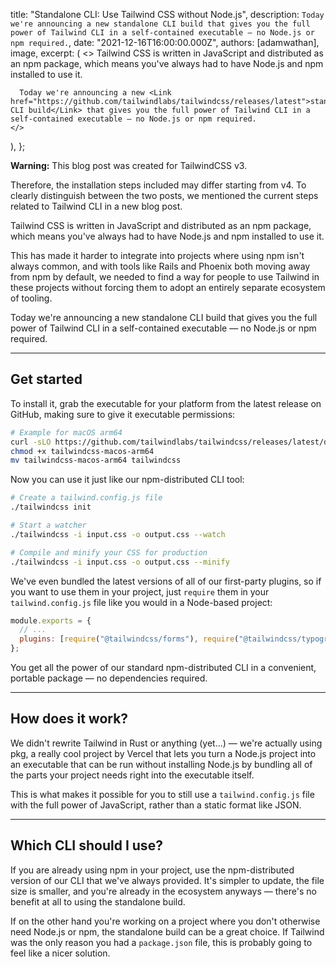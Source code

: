 

  title: "Standalone CLI: Use Tailwind CSS without Node.js",
  description: `Today we're announcing a new standalone CLI build that gives you the full power of Tailwind CLI in a self-contained executable — no Node.js or npm required.`,
  date: "2021-12-16T16:00:00.000Z",
  authors: [adamwathan],
  image,
  excerpt: (
    <>
      Tailwind CSS is written in JavaScript and distributed as an npm package, which means you've always had to have Node.js and npm installed to use it.

      Today we're announcing a new <Link href="https://github.com/tailwindlabs/tailwindcss/releases/latest">standalone CLI build</Link> that gives you the full power of Tailwind CLI in a self-contained executable — no Node.js or npm required.
    </>

),
};

<div className="bg-yellow-100 border-l-4 border-yellow-500 p-4">
  <strong>Warning:</strong> This blog post was created for TailwindCSS v3.
  
  Therefore, the installation steps included may differ starting from v4. To clearly distinguish between the two posts, we <Link href="/blog/2025-04-18-tailwind-cli">mentioned the current steps related to Tailwind CLI</Link> in a new blog post.
</div>

Tailwind CSS is written in JavaScript and distributed as an npm package, which means you've always had to have Node.js and npm installed to use it.

This has made it harder to integrate into projects where using npm isn't always common, and with tools like <Link href="https://world.hey.com/dhh/rails-7-will-have-three-great-answers-to-javascript-in-2021-8d68191b">Rails</Link> and <Link href="https://github.com/phoenixframework/phoenix/pull/4377">Phoenix</Link> both moving away from npm by default, we needed to find a way for people to use Tailwind in these projects without forcing them to adopt an entirely separate ecosystem of tooling.

Today we're announcing a new <Link href="https://github.com/tailwindlabs/tailwindcss/releases/latest">standalone CLI build</Link> that gives you the full power of Tailwind CLI in a self-contained executable — no Node.js or npm required.

---

## Get started

To install it, grab the executable for your platform from the <Link href="https://github.com/tailwindlabs/tailwindcss/releases/latest">latest release</Link> on GitHub, making sure to give it executable permissions:

```sh
# Example for macOS arm64
curl -sLO https://github.com/tailwindlabs/tailwindcss/releases/latest/download/tailwindcss-macos-arm64
chmod +x tailwindcss-macos-arm64
mv tailwindcss-macos-arm64 tailwindcss
```

Now you can use it just like our npm-distributed CLI tool:

```sh
# Create a tailwind.config.js file
./tailwindcss init

# Start a watcher
./tailwindcss -i input.css -o output.css --watch

# Compile and minify your CSS for production
./tailwindcss -i input.css -o output.css --minify
```

We've even bundled the latest versions of all of our first-party plugins, so if you want to use them in your project, just `require` them in your `tailwind.config.js` file like you would in a Node-based project:

```js
module.exports = {
  // ...
  plugins: [require("@tailwindcss/forms"), require("@tailwindcss/typography")],
};
```

You get all the power of our standard npm-distributed CLI in a convenient, portable package — no dependencies required.

---

## How does it work?

We didn't rewrite Tailwind in Rust or anything (<Link href="https://twitter.com/malfaitrobin/status/1446905317825069063">yet...</Link>) — we're actually using <Link href="https://github.com/vercel/pkg">pkg</Link>, a really cool project by <Link href="https://vercel.com">Vercel</Link> that lets you turn a Node.js project into an executable that can be run without installing Node.js by bundling all of the parts your project needs right into the executable itself.

This is what makes it possible for you to still use a `tailwind.config.js` file with the full power of JavaScript, rather than a static format like JSON.

---

## Which CLI should I use?

If you are already using npm in your project, use the npm-distributed version of our CLI that we've always provided. It's simpler to update, the file size is smaller, and you're already in the ecosystem anyways — there's no benefit at all to using the standalone build.

If on the other hand you're working on a project where you don't otherwise need Node.js or npm, the standalone build can be a great choice. If Tailwind was the only reason you had a `package.json` file, this is probably going to feel like a nicer solution.
